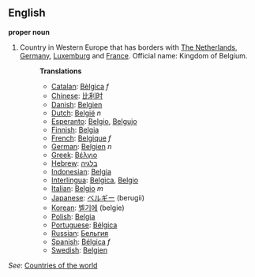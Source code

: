 ==English==

'''proper noun'''
# Country in Western Europe that has borders with [[The Netherlands]], [[Germany]], [[Luxemburg]] and [[France]]. Official name: Kingdom of Belgium.
#:'''Translations'''
#:*[[Catalan]]: [[Bèlgica]] ''f''
#:*[[Chinese]]: [[比利时]]
#:*[[Danish]]: [[Belgien]]
#:*[[Dutch]]: [[België]] ''n''
#:*[[Esperanto]]: [[Belgio]], [[Belgujo]]
#:*[[Finnish]]: [[Belgia]]
#:*[[French]]: [[Belgique]] ''f''
#:*[[German]]: [[Belgien]] ''n''
#:*[[Greek]]: [[Βέλγιο]]
#:*[[Hebrew]]: [[בלגיה]]
#:*[[Indonesian]]: [[Belgia]]
#:*[[Interlingua]]: [[Belgica]], [[Belgio]]
#:*[[Italian]]: [[Belgio]] ''m''
#:*[[Japanese]]: [[ベルギー]] (berugii)
#:*[[Korean]]: [[벨기에]] (belgie)
#:*[[Polish]]: [[Belgia]]
#:*[[Portuguese]]: [[Bélgica]]
#:*[[Russian]]: [[Бельгия]]
#:*[[Spanish]]: [[Bélgica]] ''f''
#:*[[Swedish]]: [[Belgien]]

''See'': [[Countries of the world]]